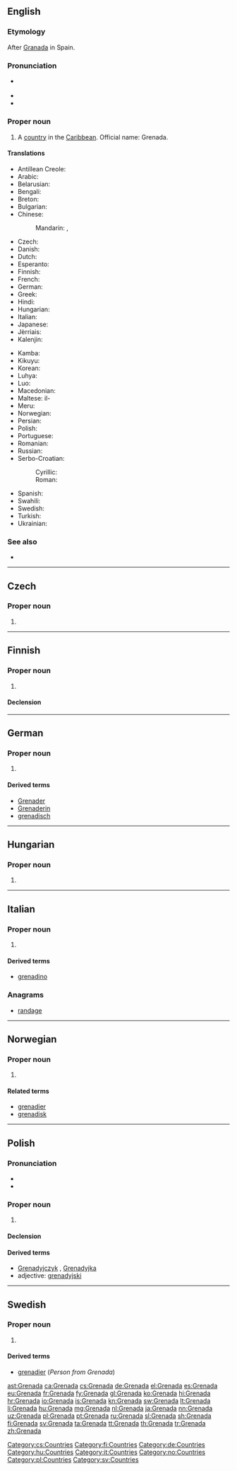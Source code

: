 {{also|grenada|Grenāda}}
==English==
{{wikipedia}}

===Etymology===
After [[Granada]] in Spain.

===Pronunciation===
* {{a|UK|US}} {{IPA|/ɡɹəˈneɪ.də/|lang=en}}
* {{audio|en-us-Grenada.ogg|Audio (US)|lang=en}}
* {{rhymes|eɪdə|lang=en}}

===Proper noun===
{{en-proper noun}}

# A [[country]] in the [[Caribbean]]. Official name: Grenada.

====Translations====
{{trans-top|Caribbean country}}
* Antillean Creole: {{t|gcf|Grinad}}
* Arabic: {{t|ar|غرينادا|f|tr=ghrynaada}}
* Belarusian: {{t|be|Грэнада|f|tr=Hrenáda}}
* Bengali: {{t|bn|গ্রেনাডা}}
* Breton: {{t|br|Grenada}}
* Bulgarian: {{t|bg|Гренада|f|tr=Grenáda}}
* Chinese:
*: Mandarin: {{t|cmn|格林納達|sc=Hani}}, {{t+|cmn|格林纳达|tr=Gélínnàdá|sc=Hani}}
* Czech: {{t+|cs|Grenada|f}}
* Danish: {{t|da|Grenada}}
* Dutch: {{t+|nl|Grenada}}
* Esperanto: {{t|eo|Grenado}}
* Finnish: {{t+|fi|Grenada}}
* French: {{t+|fr|Grenade}}
* German: {{t+|de|Grenada}}
* Greek: {{t+|el|Γρενάδα|f|tr=Grenáda}}
* Hindi: {{t+|hi|ग्रेनेडा|tr=grēnēḍā}}
* Hungarian: {{t+|hu|Grenada}}
* Italian: {{t|it|Grenada}}
* Japanese: {{t|ja|グレナダ|tr=Gurenada}}
* Jèrriais: {{t|roa-jer|Grenada}}
* Kalenjin: {{t|kln|Grenada}}
{{trans-mid}}
* Kamba: {{t|kam|Grenada}}
* Kikuyu: {{t|ki|Grenada}}
* Korean: {{t+|ko|그레나다|tr=Geurenada|sc=Hang}}
* Luhya: {{t|luy|Grenada}}
* Luo: {{t|luo|Grenada}}
* Macedonian: {{t+|mk|Гренада|f|tr=Grenáda}}
* Maltese: il-{{t|mt|Grenada}}
* Meru: {{t|mer|Grenada}}
* Norwegian: {{t|no|Grenada}}
* Persian: {{t|fa|گرنادا}}
* Polish: {{t+|pl|Grenada}}
* Portuguese: {{t+|pt|Granada}}
* Romanian: {{t|ro|Grenada|f}}
* Russian: {{t|ru|Гренада|f|tr=Grenáda}}
* Serbo-Croatian:
*: Cyrillic: {{t|sh|Гренада|f|sc=Cyrl}}
*: Roman: {{t+|sh|Grenada|f}}
* Spanish: {{t+|es|Granada}}
* Swahili: {{t+|sw|Grenada}}
* Swedish: {{t+|sv|Grenada}}
* Turkish: {{t+|tr|Grenada}}
* Ukrainian: {{t+|uk|Гренада|f|tr=Hrenáda}}
{{trans-bottom}}

===See also===
* {{list:countries of North America/en}}

----

==Czech==

===Proper noun===
{{cs-proper noun|g=f}}

# {{l|en|Grenada}}

[[Category:cs:Countries]]

----

==Finnish==
{{wikipedia|lang=fi}}

===Proper noun===
{{fi-proper noun}}

# {{l|en|Grenada}}

====Declension====
{{fi-decl-katiska|n=sg|Grenad|a}}

[[Category:fi:Countries]]

----

==German==
{{wikipedia|lang=de}}

===Proper noun===
{{de-proper noun|n}}

# {{l|en|Grenada}}

====Derived terms====
* [[Grenader]]
* [[Grenaderin]]
* [[grenadisch]]

[[Category:de:Countries]]

----

==Hungarian==
{{wikipedia|lang=hu}}

===Proper noun===
{{hu-proper noun}}

# {{l|en|Grenada}}

[[Category:hu:Countries]]

----

==Italian==
{{wikipedia|lang=it}}

===Proper noun===
{{it-proper noun|g=f}}

# {{l|en|Grenada}}

====Derived terms====
* [[grenadino]]

===Anagrams===
* [[randage#Italian|randage]]

[[Category:it:Countries]]

----

==Norwegian==

===Proper noun===
{{no-proper noun}}

# {{l|en|Grenada}}

====Related terms====
* [[grenadier]]
* [[grenadisk]]

[[Category:no:Countries]]

----

==Polish==

===Pronunciation===
* {{IPA|/ɡrɛˈnada/|lang=pl}}
* {{audio|Pl-Grenada.ogg|Audio|lang=pl}}

===Proper noun===
{{head|pl|proper noun|g=f}}

# {{l|en|Grenada}} {{gloss|country}}

====Declension====
{{pl-decl-noun
|Grenada|Grenady
|Grenady|Grenad
|Grenadzie|Grenadom
|Grenadę|Grenady
|Grenadą|Grenadami
|Grenadzie|Grenadach
|Grenado|Grenady
}}

====Derived terms====
* [[Grenadyjczyk]] {{g|m}}, [[Grenadyjka]] {{g|f}}
* adjective: [[grenadyjski]]

[[Category:pl:Countries]]

----

==Swedish==
{{wikipedia|lang=sv}}

===Proper noun===
{{head|sv|proper noun|g=n}}

# {{l|en|Grenada}}

====Derived terms====
* [[grenadier]] (''Person from Grenada'')

[[Category:sv:Countries]]

[[ast:Grenada]]
[[ca:Grenada]]
[[cs:Grenada]]
[[de:Grenada]]
[[el:Grenada]]
[[es:Grenada]]
[[eu:Grenada]]
[[fr:Grenada]]
[[fy:Grenada]]
[[gl:Grenada]]
[[ko:Grenada]]
[[hi:Grenada]]
[[hr:Grenada]]
[[io:Grenada]]
[[is:Grenada]]
[[kn:Grenada]]
[[sw:Grenada]]
[[lt:Grenada]]
[[li:Grenada]]
[[hu:Grenada]]
[[mg:Grenada]]
[[nl:Grenada]]
[[ja:Grenada]]
[[nn:Grenada]]
[[uz:Grenada]]
[[pl:Grenada]]
[[pt:Grenada]]
[[ru:Grenada]]
[[sl:Grenada]]
[[sh:Grenada]]
[[fi:Grenada]]
[[sv:Grenada]]
[[ta:Grenada]]
[[tt:Grenada]]
[[th:Grenada]]
[[tr:Grenada]]
[[zh:Grenada]]